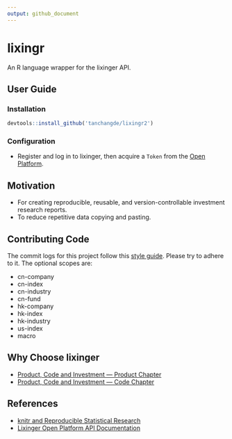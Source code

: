 ```yaml
---
output: github_document
---
```


# lixingr

An R language wrapper for the lixinger API.

## User Guide

### Installation

```r
devtools::install_github('tanchangde/lixingr2')
```

### Configuration

-   Register and log in to lixinger, then acquire a `Token` from the [Open Platform](https://www.lixinger.com/open/api/token).

## Motivation

-   For creating reproducible, reusable, and version-controllable investment research reports.
-   To reduce repetitive data copying and pasting.

## Contributing Code

The commit logs for this project follow this [style guide](https://open.leancloud.cn/git-commit-message/). Please try to adhere to it. The optional scopes are:

- cn-company
- cn-index
- cn-industry
- cn-fund
- hk-company
- hk-index
- hk-industry
- us-index
- macro

## Why Choose lixinger

-   [Product, Code and Investment — Product Chapter](https://www.lixinger.com/marketing/about-us-product)
-   [Product, Code and Investment — Code Chapter](https://www.lixinger.com/marketing/about-us-coding)

## References

-   [knitr and Reproducible Statistical Research](https://cosx.org/2012/06/reproducible-research-with-knitr/)
-   [Lixinger Open Platform API Documentation](https://www.lixinger.com/open/api/doc)
